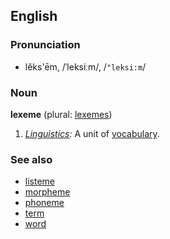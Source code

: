 ==English==
===Pronunciation===
*lĕks'ēm, /ˈleksiːm/, /<tt>"leksi:m</tt>/

===Noun===
'''lexeme''' (plural: [[lexemes]])

#''[[Linguistics]]:'' A unit of [[vocabulary]].

===See also===
*[[listeme]]
*[[morpheme]]
*[[phoneme]]
*[[term]]
*[[word]]